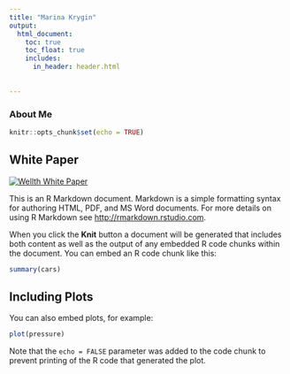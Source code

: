 ```yaml
---
title: "Marina Krygin"
output:
  html_document: 
    toc: true
    toc_float: true
    includes:
      in_header: header.html
    
    
---
```


### About Me 


```r
knitr::opts_chunk$set(echo = TRUE)
```

## White Paper

[![Wellth White Paper](images/wellth_preview.png)](./wellth_white_paper.pdf)

This is an R Markdown document. Markdown is a simple formatting syntax for authoring HTML, PDF, and MS Word documents. For more details on using R Markdown see <http://rmarkdown.rstudio.com>.

When you click the **Knit** button a document will be generated that includes both content as well as the output of any embedded R code chunks within the document. You can embed an R code chunk like this:

```r
summary(cars)
```

## Including Plots

You can also embed plots, for example:

```r
plot(pressure)
```

Note that the `echo = FALSE` parameter was added to the code chunk to prevent printing of the R code that generated the plot.




